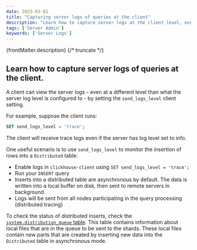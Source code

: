 ```yaml
---
date: 2023-03-01
title: "Capturing server logs of queries at the client"
description: "Learn how to capture server logs at the client level, even with different log settings, using the `send_logs_level` client setting."
tags: ['Server Admin']
keywords: ['Server Logs']
---
```


{frontMatter.description}
{/* truncate */}

## Learn how to capture server logs of queries at the client.

A client can view the server logs - even at a different level than what the server log level is configured to - by setting the `send_logs_level` client setting.

For example, suppose the client runs:

```sql
SET send_logs_level = 'trace';
```

The client will receive trace logs even if the server has log level set to info.

One useful scenario is to use `send_logs_level` to monitor the insertion of rows into a `Distributed` table:
- Enable logs in `clickhouse-client` using `SET send_logs_level = 'trace';`
- Run your `INSERT` query
- Inserts into a distributed table are asynchronous by default. The data is written into a local buffer on disk, then sent to remote servers in background.
- Logs will be sent from all nodes participating in the query processing (distributed tracing)

To check the status of distributed inserts, check the [`system.distribution_queue` table](https://clickhouse.com/docs/en/operations/system-tables/distribution_queue/). This table contains information about local files that are in the queue to be sent to the shards. These local files contain new parts that are created by inserting new data into the `Distributed` table in asynchronous mode.
